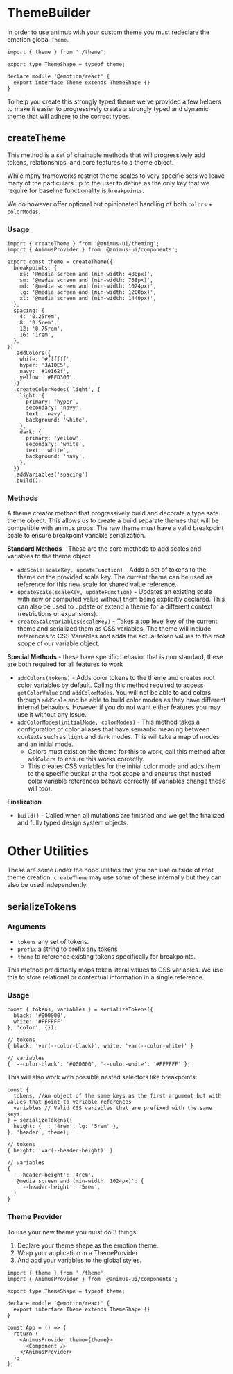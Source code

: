 # ThemeBuilder

In order to use animus with your custom theme you must redeclare the emotion global `Theme`.

```tsx
import { theme } from './theme';

export type ThemeShape = typeof theme;

declare module '@emotion/react' {
  export interface Theme extends ThemeShape {}
}
```

To help you create this strongly typed theme we've provided a few helpers to make it easier to progressively create a strongly typed and dynamic theme that will adhere to the correct types.

## createTheme

This method is a set of chainable methods that will progressively add tokens, relationships, and core features to a theme object.

While many frameworks restrict theme scales to very specific sets we leave many of the particulars up to the user to define as the only key that we require for baseline functionality is `breakpoints`.

We do however offer optional but opinionated handling of both `colors` + `colorModes`.

### Usage

```tsx
import { createTheme } from '@animus-ui/theming';
import { AnimusProvider } from '@animus-ui/components';

export const theme = createTheme({
  breakpoints: {
    xs: '@media screen and (min-width: 480px)',
    sm: '@media screen and (min-width: 768px)',
    md: '@media screen and (min-width: 1024px)',
    lg: '@media screen and (min-width: 1200px)',
    xl: '@media screen and (min-width: 1440px)',
  },
  spacing: {
    4: '0.25rem',
    8: '0.5rem',
    12: '0.75rem',
    16: '1rem',
  },
})
  .addColors({
    white: '#ffffff',
    hyper: '3A10E5',
    navy: '#10162f',
    yellow: '#FFD300',
  })
  .createColorModes('light', {
    light: {
      primary: 'hyper',
      secondary: 'navy',
      text: 'navy',
      background: 'white',
    },
    dark: {
      primary: 'yellow',
      secondary: 'white',
      text: 'white',
      background: 'navy',
    },
  })
  .addVariables('spacing')
  .build();
```

### Methods

A theme creator method that progressively build and decorate a type safe theme object. This allows us to create a build separate themes that will be compatible with animus props. The raw theme must have a valid breakpoint scale to ensure breakpoint variable serialization.

**Standard Methods** - These are the core methods to add scales and variables to the theme object

- `addScale(scaleKey, updateFunction)` - Adds a set of tokens to the theme on the provided scale key. The current theme can be used as reference for this new scale for shared value reference.
- `updateScale(scaleKey, updateFunction)` - Updates an existing scale with new or computed value without them being explicitly declared. This can also be used to update or extend a theme for a different context (restrictions or expansions).
- `createScaleVariables(scaleKey)` - Takes a top level key of the current theme and serialized them as CSS variables. The theme will include references to CSS Variables and adds the actual token values to the root scope of our variable object.

**Special Methods** - these have specific behavior that is non standard, these are both required for all features to work

- `addColors(tokens)` - Adds color tokens to the theme and creates root color variables by default. Calling this method required to access `getColorValue` and `addColorModes`. You will not be able to add colors through `addScale` and be able to build color modes as they have different internal behaviors. However if you do not want either features you may use it without any issue.
- `addColorModes(initialMode, colorModes)` - This method takes a configuration of color aliases that have semantic meaning between contexts such as `light` and `dark` modes. This will take a map of modes and an initial mode.
  - Colors must exist on the theme for this to work, call this method after `addColors` to ensure this works correctly.
  - This creates CSS variables for the initial color mode and adds them to the specific bucket at the root scope and ensures that nested color variable references behave correctly (if variables change these will too).

**Finalization**

- `build()` - Called when all mutations are finished and we get the finalized and fully typed design system objects.

# Other Utilities

These are some under the hood utilities that you can use outside of root theme creation. `createTheme` may use some of these internally but they can also be used independently.

## serializeTokens

### Arguments

- `tokens` any set of tokens.
- `prefix` a string to prefix any tokens
- `theme` to reference existing tokens specifically for breakpoints.

This method predictably maps token literal values to CSS variables. We use this to store relational or contextual information in a single reference.

### Usage

```tsx
const { tokens, variables } = serializeTokens({
  black: '#000000',
  white: '#FFFFFF'
}, 'color', {});

// tokens
{ black: 'var(--color-black)', white: 'var(--color-white)' }

// variables
{ '--color-black': '#000000', '--color-white': '#FFFFFF' };
```

This will also work with possible nested selectors like breakpoints:

```tsx
const {
  tokens, //An object of the same keys as the first argument but with values that point to variable references
  variables // Valid CSS variables that are prefixed with the same keys.
} = serializeTokens({
  height: { _: '4rem', lg: '5rem' },
}, 'header', theme);

// tokens
{ height: 'var(--header-height)' }

// variables
{
  '--header-height': '4rem',
  '@media screen and (min-width: 1024px)': {
    '--header-height': '5rem',
  }
}
```

### Theme Provider

To use your new theme you must do 3 things.

1. Declare your theme shape as the emotion theme.
2. Wrap your application in a ThemeProvider
3. And add your variables to the global styles.

```tsx
import { theme } from './theme';
import { AnimusProvider } from '@animus-ui/components';

export type ThemeShape = typeof theme;

declare module '@emotion/react' {
  export interface Theme extends ThemeShape {}
}

const App = () => {
  return (
    <AnimusProvider theme={theme}>
      <Component />
    </AnimusProvider>
  );
};
```
